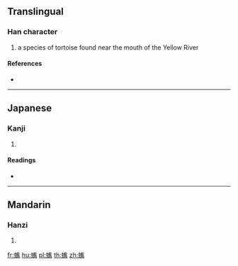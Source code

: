 {{character info/new}}
==Translingual==

===Han character===
{{Han char|rn=142|rad=虫|as=12|sn=18|four=|canj=LIYPB}}

# a species of tortoise found near the mouth of the Yellow River

====References====
* {{Han ref|kx=1096.330|dkj=33576|dj=1561.170|hdz=42896.120|uh=87D5|ud=34773}}

----

==Japanese==

===Kanji===
{{ja-kanji|grade=|rs=虫12}}

# {{defn|lang=ja|sort=虫12}}

====Readings====
* {{ja-readings|on=[[すい]] (sui), [[し]] (shi)|kun=|nanori=}}

----

==Mandarin==

===Hanzi===
{{cmn-hanzi|pin=[[zuī]] ([[zui1]])|wg=tsui<sup>1</sup>}}

# {{defn|lang=cmn|sort=虫12}}

[[fr:蟕]]
[[hu:蟕]]
[[pl:蟕]]
[[th:蟕]]
[[zh:蟕]]